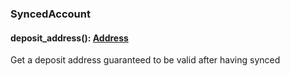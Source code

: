 ### SyncedAccount


#### deposit_address(): [Address](#address)

Get a deposit address guaranteed to be valid after having synced

